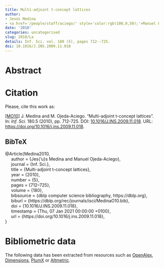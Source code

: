 ```yaml
---
title: Multi-adjoint t-concept lattices
author:
- Jesús Medina
- <a href='/people/staff/aciego/' style='color:rgb(100,0,50);'>Manuel Ojeda-Aciego</a>
date: '2010'
categories: uncategorised
slug: 2010/La
details: Inf. Sci. vol. 180 (5), pages 712--725.
doi: 10.1016/J.INS.2009.11.018
---
```




# Abstract










# Citation
Please, cite this work as:


<a name=bib-Medina2010></a>[[MO10]](#cite-Medina2010) J. Medina and M. Ojeda-Aciego. “Multi-adjoint t-concept lattices”. In: _Inf. Sci._ 180.5 (2010), pp. 712-725. DOI: [10.1016/J.INS.2009.11.018](https://doi.org/10.1016%2FJ.INS.2009.11.018). URL: [https://doi.org/10.1016/j.ins.2009.11.018](https://doi.org/10.1016/j.ins.2009.11.018).

::: {.callout-note appearance="minimal" collapse=true}

## BibTeX

@Article{Medina2010,<br>&nbsp;&nbsp;&nbsp;&nbsp;  author = {Jes{\a'u}s Medina and Manuel Ojeda-Aciego},<br>&nbsp;&nbsp;&nbsp;&nbsp;  journal = {Inf. Sci.},<br>&nbsp;&nbsp;&nbsp;&nbsp;  title = {Multi-adjoint t-concept lattices},<br>&nbsp;&nbsp;&nbsp;&nbsp;  year = {2010},<br>&nbsp;&nbsp;&nbsp;&nbsp;  number = {5},<br>&nbsp;&nbsp;&nbsp;&nbsp;  pages = {712--725},<br>&nbsp;&nbsp;&nbsp;&nbsp;  volume = {180},<br>&nbsp;&nbsp;&nbsp;&nbsp;  bibsource = {dblp computer science bibliography, https://dblp.org},<br>&nbsp;&nbsp;&nbsp;&nbsp;  biburl = {https://dblp.org/rec/journals/isci/MedinaO10.bib},<br>&nbsp;&nbsp;&nbsp;&nbsp;  doi = {10.1016/J.INS.2009.11.018},<br>&nbsp;&nbsp;&nbsp;&nbsp;  timestamp = {Thu, 07 Jan 2021 00:00:00 +0100},<br>&nbsp;&nbsp;&nbsp;&nbsp;  url = {https://doi.org/10.1016/j.ins.2009.11.018},<br>}

:::



# Bibliometric data


The following data has been extracted from resources such as [OpenAlex](https://openalex.org/), [Dimensions](https://app.dimensions.ai/), [PlumX](https://www.elsevier.com/insights/metrics/plumx) or [Altmetric](https://www.altmetric.com/).

<div style="display: flex; justify-content: center; align-items: center; height: 100%;">
<span class="__dimensions_badge_embed__" data-doi="10.1016/J.INS.2009.11.018" data-legend="always"></span></div><script async src="https://badge.dimensions.ai/badge.js" charset="utf-8"></script>

<div style="display: flex; justify-content: center; align-items: center; height: 100%;">
<a href="https://plu.mx/plum/a/?doi=10.1016/J.INS.2009.11.018" class="plumx-details" data-site="plum" data-hide-when-empty="true">Multi-adjoint t-concept lattices</a></div>

<div style="display: flex; justify-content: center; align-items: center; height: 100%;">
<script type="text/javascript" src="https://d1bxh8uas1mnw7.cloudfront.net/assets/embed.js"></script><div data-badge-type="medium-donut" class="altmetric-embed" data-badge-details="right" data-doi="10.1016/J.INS.2009.11.018"></div></div>


## Cites

The following graph plots the number of cites received by this work from its publication, on a yearly basis.

```r
#| echo: false
#| results: asis
#| warning: false
#| message: false
source(here::here('scripts', 'manage_publications.R'))
df <- readRDS('citation_history.rds')
plot_citation_history(df)
```



## Papers citing this work

The following is a non-exhaustive list of papers that cite this work:


<a name=bib-Aliev_2011></a>[[1]](#cite-Aliev_2011) R. Aliev and A. Tserkovny. “Systemic approach to fuzzy logic formalization for approximate reasoning”. In: _Information Sciences_ 181.6 (Mar. 2011), p. 1045–1059. ISSN: 0020-0255. DOI: [10.1016/j.ins.2010.11.021](https://doi.org/10.1016%2Fj.ins.2010.11.021). URL: [http://dx.doi.org/10.1016/j.ins.2010.11.021](http://dx.doi.org/10.1016/j.ins.2010.11.021).

<a name=bib-Antoni_2014></a>[[2]](#cite-Antoni_2014) L. Antoni, S. Krajči, O. Krídlo, et al. “On heterogeneous formal contexts”. In: _Fuzzy Sets and Systems_ 234 (Jan. 2014), p. 22–33. ISSN: 0165-0114. DOI: [10.1016/j.fss.2013.04.008](https://doi.org/10.1016%2Fj.fss.2013.04.008). URL: [http://dx.doi.org/10.1016/j.fss.2013.04.008](http://dx.doi.org/10.1016/j.fss.2013.04.008).

<a name=bib-Ayub_2021></a>[[3]](#cite-Ayub_2021) S. Ayub, S. Abdullah, F. Ghani, et al. “Cubic fuzzy Heronian mean Dombi aggregation operators and their application on multi-attribute decision-making problem”. In: _Soft Computing_ 25.6 (Feb. 2021), p. 4175–4189. ISSN: 1433-7479. DOI: [10.1007/s00500-020-05512-4](https://doi.org/10.1007%2Fs00500-020-05512-4). URL: [http://dx.doi.org/10.1007/s00500-020-05512-4](http://dx.doi.org/10.1007/s00500-020-05512-4).

<a name=bib-Cornejo_2015></a>[[4]](#cite-Cornejo_2015) M. E. Cornejo, J. Medina, and E. Ramírez-Poussa. “Attribute reduction in multi-adjoint concept lattices”. In: _Information Sciences_ 294 (Feb. 2015), p. 41–56. ISSN: 0020-0255. DOI: [10.1016/j.ins.2014.09.033](https://doi.org/10.1016%2Fj.ins.2014.09.033). URL: [http://dx.doi.org/10.1016/j.ins.2014.09.033](http://dx.doi.org/10.1016/j.ins.2014.09.033).

<a name=bib-Cornejo_2018></a>[[5]](#cite-Cornejo_2018) M. E. Cornejo, J. Medina, and E. Ramírez-Poussa. “Characterizing reducts in multi-adjoint concept lattices”. In: _Information Sciences_ 422 (Jan. 2018), p. 364–376. ISSN: 0020-0255. DOI: [10.1016/j.ins.2017.08.099](https://doi.org/10.1016%2Fj.ins.2017.08.099). URL: [http://dx.doi.org/10.1016/j.ins.2017.08.099](http://dx.doi.org/10.1016/j.ins.2017.08.099).

<a name=bib-D_az_2013></a>[[6]](#cite-D_az_2013) J. C. Díaz and J. Medina. “Multi-adjoint relation equations: Definition, properties and solutions using concept lattices”. In: _Information Sciences_ 253 (Dec. 2013), p. 100–109. ISSN: 0020-0255. DOI: [10.1016/j.ins.2013.07.024](https://doi.org/10.1016%2Fj.ins.2013.07.024). URL: [http://dx.doi.org/10.1016/j.ins.2013.07.024](http://dx.doi.org/10.1016/j.ins.2013.07.024).

<a name=bib-Estaji_2012></a>[[7]](#cite-Estaji_2012) A. Estaji, M. Hooshmandasl, and B. Davvaz. “Rough set theory applied to lattice theory”. In: _Information Sciences_ 200 (Oct. 2012), p. 108–122. ISSN: 0020-0255. DOI: [10.1016/j.ins.2012.02.060](https://doi.org/10.1016%2Fj.ins.2012.02.060). URL: [http://dx.doi.org/10.1016/j.ins.2012.02.060](http://dx.doi.org/10.1016/j.ins.2012.02.060).

<a name=bib-Eugenia_Cornejo_2013></a>[[8]](#cite-Eugenia_Cornejo_2013) M. Eugenia Cornejo, J. Medina, and E. Ramírez. “A comparative study of adjoint triples”. In: _Fuzzy Sets and Systems_ 211 (Jan. 2013), p. 1–14. ISSN: 0165-0114. DOI: [10.1016/j.fss.2012.05.004](https://doi.org/10.1016%2Fj.fss.2012.05.004). URL: [http://dx.doi.org/10.1016/j.fss.2012.05.004](http://dx.doi.org/10.1016/j.fss.2012.05.004).

<a name=bib-Hayat_2018></a>[[9]](#cite-Hayat_2018) K. Hayat, M. I. Ali, B. Cao, et al. “Another View of Aggregation Operators on Group-Based Generalized Intuitionistic Fuzzy Soft Sets: Multi-Attribute Decision Making Methods”. In: _Symmetry_ 10.12 (Dec. 2018), p. 753. ISSN: 2073-8994. DOI: [10.3390/sym10120753](https://doi.org/10.3390%2Fsym10120753). URL: [http://dx.doi.org/10.3390/sym10120753](http://dx.doi.org/10.3390/sym10120753).

<a name=bib-Hu_2019></a>[[10]](#cite-Hu_2019) J. Hu, L. Pan, Y. Yang, et al. “A group medical diagnosis model based on intuitionistic fuzzy soft sets”. In: _Applied Soft Computing_ 77 (Apr. 2019), p. 453–466. ISSN: 1568-4946. DOI: [10.1016/j.asoc.2019.01.041](https://doi.org/10.1016%2Fj.asoc.2019.01.041). URL: [http://dx.doi.org/10.1016/j.asoc.2019.01.041](http://dx.doi.org/10.1016/j.asoc.2019.01.041).

<a name=bib-Kang_2013></a>[[11]](#cite-Kang_2013) X. Kang, D. Li, S. Wang, et al. “Rough set model based on formal concept analysis”. In: _Information Sciences_ 222 (Feb. 2013), p. 611–625. ISSN: 0020-0255. DOI: [10.1016/j.ins.2012.07.052](https://doi.org/10.1016%2Fj.ins.2012.07.052). URL: [http://dx.doi.org/10.1016/j.ins.2012.07.052](http://dx.doi.org/10.1016/j.ins.2012.07.052).

<a name=bib-Khan_2018></a>[[12]](#cite-Khan_2018) Q. Khan, P. Liu, T. Mahmood, et al. “Some Interval Neutrosophic Dombi Power Bonferroni Mean Operators and Their Application in Multi–Attribute Decision–Making”. In: _Symmetry_ 10.10 (Oct. 2018), p. 459. ISSN: 2073-8994. DOI: [10.3390/sym10100459](https://doi.org/10.3390%2Fsym10100459). URL: [http://dx.doi.org/10.3390/sym10100459](http://dx.doi.org/10.3390/sym10100459).

<a name=bib-Li_2016></a>[[13]](#cite-Li_2016) K. Li, M. Shao, and W. Wu. “A data reduction method in formal fuzzy contexts”. In: _International Journal of Machine Learning and Cybernetics_ 8.4 (Jan. 2016), p. 1145–1155. ISSN: 1868-808X. DOI: [10.1007/s13042-015-0485-8](https://doi.org/10.1007%2Fs13042-015-0485-8). URL: [http://dx.doi.org/10.1007/s13042-015-0485-8](http://dx.doi.org/10.1007/s13042-015-0485-8).

<a name=bib-Medina_2012></a>[[14]](#cite-Medina_2012) J. Medina and M. Ojeda-Aciego. “On multi-adjoint concept lattices based on heterogeneous conjunctors”. In: _Fuzzy Sets and Systems_ 208 (Dec. 2012), p. 95–110. ISSN: 0165-0114. DOI: [10.1016/j.fss.2012.02.008](https://doi.org/10.1016%2Fj.fss.2012.02.008). URL: [http://dx.doi.org/10.1016/j.fss.2012.02.008](http://dx.doi.org/10.1016/j.fss.2012.02.008).

<a name=bib-Outrata_2012></a>[[15]](#cite-Outrata_2012) J. Outrata and V. Vychodil. “Fast algorithm for computing fixpoints of Galois connections induced by object-attribute relational data”. In: _Information Sciences_ 185.1 (Feb. 2012), p. 114–127. ISSN: 0020-0255. DOI: [10.1016/j.ins.2011.09.023](https://doi.org/10.1016%2Fj.ins.2011.09.023). URL: [http://dx.doi.org/10.1016/j.ins.2011.09.023](http://dx.doi.org/10.1016/j.ins.2011.09.023).

<a name=bib-P_cs_2012></a>[[16]](#cite-P_cs_2012) J. Pócs. “Note on generating fuzzy concept lattices via Galois connections”. In: _Information Sciences_ 185.1 (Feb. 2012), p. 128–136. ISSN: 0020-0255. DOI: [10.1016/j.ins.2011.09.021](https://doi.org/10.1016%2Fj.ins.2011.09.021). URL: [http://dx.doi.org/10.1016/j.ins.2011.09.021](http://dx.doi.org/10.1016/j.ins.2011.09.021).

<a name=bib-Radovi__2018></a>[[17]](#cite-Radovi__2018) D. Radović, Ž. Stević, D. Pamučar, et al. “Measuring Performance in Transportation Companies in Developing Countries: A Novel Rough ARAS Model”. In: _Symmetry_ 10.10 (Sep. 2018), p. 434. ISSN: 2073-8994. DOI: [10.3390/sym10100434](https://doi.org/10.3390%2Fsym10100434). URL: [http://dx.doi.org/10.3390/sym10100434](http://dx.doi.org/10.3390/sym10100434).

<a name=bib-Rodcha_2019></a>[[18]](#cite-Rodcha_2019) R. Rodcha, N. K. Tripathi, and R. Prasad Shrestha. “Comparison of Cash Crop Suitability Assessment Using Parametric, AHP, and FAHP Methods”. In: _Land_ 8.5 (May. 2019), p. 79. ISSN: 2073-445X. DOI: [10.3390/land8050079](https://doi.org/10.3390%2Fland8050079). URL: [http://dx.doi.org/10.3390/land8050079](http://dx.doi.org/10.3390/land8050079).

<a name=bib-Shao_2016></a>[[19]](#cite-Shao_2016) M. Shao, Y. Leung, X. Wang, et al. “Granular reducts of formal fuzzy contexts”. In: _Knowledge-Based Systems_ 114 (Dec. 2016), p. 156–166. ISSN: 0950-7051. DOI: [10.1016/j.knosys.2016.10.010](https://doi.org/10.1016%2Fj.knosys.2016.10.010). URL: [http://dx.doi.org/10.1016/j.knosys.2016.10.010](http://dx.doi.org/10.1016/j.knosys.2016.10.010).

<a name=bib-Shao_2015></a>[[20]](#cite-Shao_2015) M. Shao, H. Yang, and W. Wu. “Knowledge reduction in formal fuzzy contexts”. In: _Knowledge-Based Systems_ 73 (Jan. 2015), p. 265–275. ISSN: 0950-7051. DOI: [10.1016/j.knosys.2014.10.008](https://doi.org/10.1016%2Fj.knosys.2014.10.008). URL: [http://dx.doi.org/10.1016/j.knosys.2014.10.008](http://dx.doi.org/10.1016/j.knosys.2014.10.008).

<a name=bib-Wang_2018></a>[[21]](#cite-Wang_2018) R. Wang, J. Wang, H. Gao, et al. “Methods for MADM with Picture Fuzzy Muirhead Mean Operators and Their Application for Evaluating the Financial Investment Risk”. In: _Symmetry_ 11.1 (Dec. 2018), p. 6. ISSN: 2073-8994. DOI: [10.3390/sym11010006](https://doi.org/10.3390%2Fsym11010006). URL: [http://dx.doi.org/10.3390/sym11010006](http://dx.doi.org/10.3390/sym11010006).

<a name=bib-Xu_2014></a>[[22]](#cite-Xu_2014) W. Xu, J. Pang, and S. Luo. “A novel cognitive system model and approach to transformation of information granules”. In: _International Journal of Approximate Reasoning_ 55.3 (Mar. 2014), p. 853–866. ISSN: 0888-613X. DOI: [10.1016/j.ijar.2013.10.002](https://doi.org/10.1016%2Fj.ijar.2013.10.002). URL: [http://dx.doi.org/10.1016/j.ijar.2013.10.002](http://dx.doi.org/10.1016/j.ijar.2013.10.002).

<a name=bib-Zhang_2018></a>[[23]](#cite-Zhang_2018) C. Zhang, J. Hu, J. Qiu, et al. “A Novel Fuzzy Observer-Based Steering Control Approach for Path Tracking in Autonomous Vehicles”. In: _IEEE Transactions on Fuzzy Systems_ (2018), p. 1–1. ISSN: 1941-0034. DOI: [10.1109/tfuzz.2018.2856187](https://doi.org/10.1109%2Ftfuzz.2018.2856187). URL: [http://dx.doi.org/10.1109/tfuzz.2018.2856187](http://dx.doi.org/10.1109/tfuzz.2018.2856187).

<a name=bib-Zhang_20181></a>[[24]](#cite-Zhang_20181) H. Zhang, R. Zhang, H. Huang, et al. “Some Picture Fuzzy Dombi Heronian Mean Operators with Their Application to Multi-Attribute Decision-Making”. In: _Symmetry_ 10.11 (Nov. 2018), p. 593. ISSN: 2073-8994. DOI: [10.3390/sym10110593](https://doi.org/10.3390%2Fsym10110593). URL: [http://dx.doi.org/10.3390/sym10110593](http://dx.doi.org/10.3390/sym10110593).

